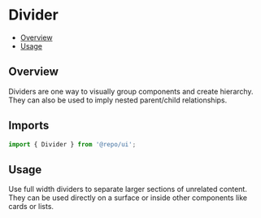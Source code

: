 

<Meta of={DividerStories} />

# Divider

- [Overview](#overview)
- [Usage](#usage)

## Overview

Dividers are one way to visually group components and create hierarchy. They can also be used to imply nested parent/child relationships.

## Imports

```js
import { Divider } from '@repo/ui';
```

## Usage

Use full width dividers to separate larger sections of unrelated content. They can be used directly on a surface or inside other components like cards or lists.
